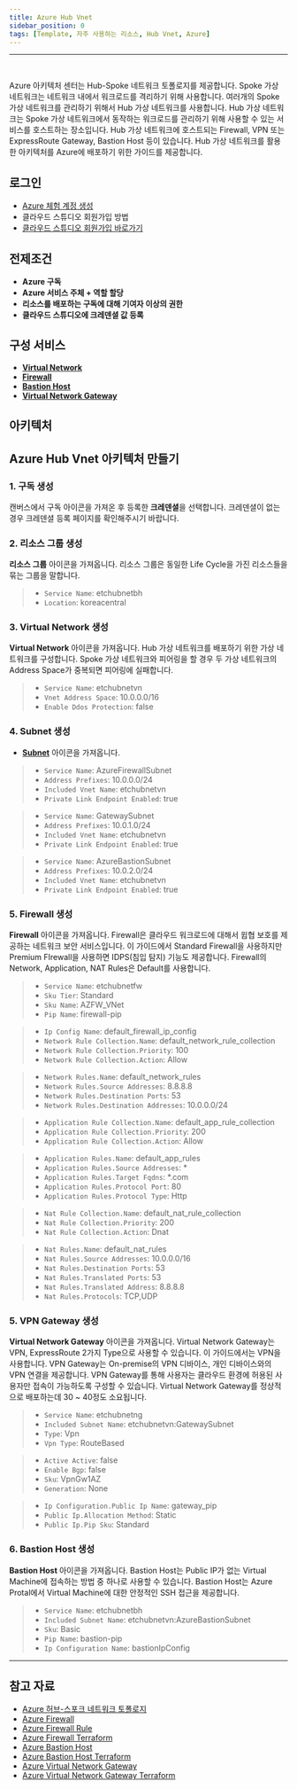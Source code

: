 ```yaml
---
title: Azure Hub Vnet
sidebar_position: 0
tags: [Template, 자주 사용하는 리소스, Hub Vnet, Azure]
---
```



<hr />
<br/>

Azure 아키텍처 센터는 Hub-Spoke 네트워크 토폴로지를 제공합니다.
Spoke 가상 네트워크는 네트워크 내에서 워크로드를 격리하기 위해 사용합니다.
여러개의 Spoke 가상 네트워크를 관리하기 위해서 Hub 가상 네트워크를 사용합니다.
Hub 가상 네트워크는 Spoke 가상 네트워크에서 동작하는 워크로드를 관리하기 위해 사용할 수 있는 서비스를 호스트하는 장소입니다.
Hub 가상 네트워크에 호스트되는 Firewall, VPN 또는 ExpressRoute Gateway, Bastion Host 등이 있습니다.
Hub 가상 네트워크를 활용한 아키텍처를 Azure에 배포하기 위한 가이드를 제공합니다.

## 로그인
- [Azure 체험 계정 생성](https://azure.microsoft.com/ko-kr/free/)
- <Link to="/docs/start/sign-up">클라우드 스튜디오 회원가입 방법</Link>
- [클라우드 스튜디오 회원가입 바로가기](https://cloudstudio.cloudraw.kr/signup)

## 전제조건
- **Azure 구독**
- **Azure 서비스 주체 + 역할 할당**
- **리소스를 배포하는 구독에 대해 기여자 이상의 권한**
- **클라우드 스튜디오에 크레덴셜 값 등록**

## 구성 서비스
- [**Virtual Network**](https://docs.cstudio.app/docs/resource/azure/Network/VirtualNetwork)
- [**Firewall**](https://docs.cstudio.app/docs/resource/azure/Network/Firewall)
- [**Bastion Host**](https://docs.cstudio.app/docs/resource/azure/Network/BastionHost)
- [**Virtual Network Gateway**](https://docs.cstudio.app/docs/resource/azure/Network/VirtualNetworkGateway)


## 아키텍처
<caption caption="" src={azure16} />

## Azure Hub Vnet 아키텍처 만들기
### 1. 구독 생성
캔버스에서 구독 아이콘을 가져온 후 등록한 **크레덴셜**을 선택합니다.
크레덴셜이 없는 경우 크레덴셜 등록 페이지를 확인해주시기 바랍니다.
<caption caption="[그림.1] Azure Hub Vnet 1" src={azure1} />

### 2. 리소스 그룹 생성
**리소스 그룹** 아이콘을 가져옵니다.
리소스 그룹은 동일한 Life Cycle을 가진 리소스들을 묶는 그룹을 말합니다.

> - ```Service Name```: etchubnetbh
> - ```Location```: koreacentral

<caption caption="[그림.2] Azure Hub Vnet 2" src={azure2} />

### 3. Virtual Network 생성
**Virtual Network** 아이콘을 가져옵니다.
Hub 가상 네트워크를 배포하기 위한 가상 네트워크를 구성합니다.
Spoke 가상 네트워크와 피어링을 할 경우 두 가상 네트워크의 Address Space가 중복되면 피어링에 실패합니다.

> - ```Service Name```: etchubnetvn
> - ```Vnet Address Space```: 10.0.0.0/16
> - ```Enable Ddos Protection```: false

<caption caption="[그림.3] Azure Hub Vnet 3" src={azure3} />

### 4. Subnet 생성
- [**Subnet**](https://docs.cstudio.app/docs/resource/azure/Network/Subnet) 아이콘을 가져옵니다. 


> - ```Service Name```: AzureFirewallSubnet
> - ```Address Prefixes```: 10.0.0.0/24
> - ```Included Vnet Name```: etchubnetvn
> - ```Private Link Endpoint Enabled```: true

> - ```Service Name```: GatewaySubnet
> - ```Address Prefixes```: 10.0.1.0/24
> - ```Included Vnet Name```: etchubnetvn
> - ```Private Link Endpoint Enabled```: true

> - ```Service Name```: AzureBastionSubnet
> - ```Address Prefixes```: 10.0.2.0/24
> - ```Included Vnet Name```: etchubnetvn
> - ```Private Link Endpoint Enabled```: true

<caption caption="[그림.4] Azure Hub Vnet 4" src={azure4} />


### 5. Firewall 생성
**Firewall** 아이콘을 가져옵니다.
Firewall은 클라우드 워크로드에 대해서 윕협 보호를 제공하는 네트워크 보안 서비스입니다.
이 가이드에서 Standard Firewall을 사용하지만 Premium FIrewall을 사용하면 IDPS(침입 탐지) 기능도 제공합니다.
Firewall의 Network, Application, NAT Rules은 Default를 사용합니다.

> - ```Service Name```: etchubnetfw
> - ```Sku Tier```: Standard
> - ```Sku Name```: AZFW_VNet
> - ```Pip Name```: firewall-pip

<caption caption="[그림.5] Azure Hub Vnet 5" src={azure5} />

> - ```Ip Config Name```: default_firewall_ip_config
> - ```Network Rule Collection.Name```: default_network_rule_collection
> - ```Network Rule Collection.Priority```: 100
> - ```Network Rule Collection.Action```: Allow


<caption caption="[그림.6] Azure Hub Vnet 6" src={azure6} />

> - ```Network Rules.Name```: default_network_rules
> - ```Network Rules.Source Addresses```: 8.8.8.8
> - ```Network Rules.Destination Ports```: 53
> - ```Network Rules.Destination Addresses```: 10.0.0.0/24

<caption caption="[그림.7] Azure Hub Vnet 7" src={azure7} />

> - ```Application Rule Collection.Name```: default_app_rule_collection
> - ```Application Rule Collection.Priority```: 200
> - ```Application Rule Collection.Action```: Allow

<caption caption="[그림.8] Azure Hub Vnet 8" src={azure8} />


> - ```Application Rules.Name```: default_app_rules
> - ```Application Rules.Source Addresses```: *
> - ```Application Rules.Target Fqdns```: *.com
> - ```Application Rules.Protocol Port```: 80
> - ```Application Rules.Protocol Type```: Http
<caption caption="[그림.9] Azure Hub Vnet 9" src={azure9} />

> - ```Nat Rule Collection.Name```: default_nat_rule_collection
> - ```Nat Rule Collection.Priority```: 200
> - ```Nat Rule Collection.Action```: Dnat
<caption caption="[그림.10] Azure Hub Vnet 10" src={azure10} />

> - ```Nat Rules.Name```: default_nat_rules
> - ```Nat Rules.Source Addresses```: 10.0.0.0/16
> - ```Nat Rules.Destination Ports```: 53
> - ```Nat Rules.Translated Ports```: 53
> - ```Nat Rules.Translated Address```: 8.8.8.8
> - ```Nat Rules.Protocols```: TCP,UDP


<caption caption="[그림.11] Azure Hub Vnet 11" src={azure11} />

### 5. VPN Gateway 생성
**Virtual Network Gateway** 아이콘을 가져옵니다.
Virtual Network Gateway는 VPN, ExpressRoute 2가지 Type으로 사용할 수 있습니다. 이 가이드에서는 VPN을 사용합니다.
VPN Gateway는 On-premise의 VPN 디바이스, 개인 디바이스와의 VPN 연결을 제공합니다.
VPN Gateway를 통해 사용자는 클라우드 환경에 허용된 사용자만 접속이 가능하도록 구성할 수 있습니다.
Virtual Network Gateway를 정상적으로 배포하는데 30 ~ 40정도 소요됩니다.

> - ```Service Name```: etchubnetng
> - ```Included Subnet Name```: etchubnetvn:GatewaySubnet
> - ```Type```: Vpn
> - ```Vpn Type```: RouteBased

<caption caption="[그림.12] Azure Hub Vnet 12" src={azure12} />

> - ```Active Active```: false
> - ```Enable Bgp```: false
> - ```Sku```: VpnGw1AZ
> - ```Generation```: None


<caption caption="[그림.13] Azure Hub Vnet 13" src={azure13} />

> - ```Ip Configuration.Public Ip Name```: gateway_pip
> - ```Public Ip.Allocation Method```: Static
> - ```Public Ip.Pip Sku```: Standard

<caption caption="[그림.14] Azure Hub Vnet 14" src={azure14} />

### 6. Bastion Host 생성
**Bastion Host** 아이콘을 가져옵니다.
Bastion Host는 Public IP가 없는 Virtual Machine에 접속하는 방법 중 하나로 사용할 수 있습니다.
Bastion Host는 Azure Protal에서 Virtual Machine에 대한 안정적인 SSH 접근을 제공합니다. 

> - ```Service Name```: etchubnetbh
> - ```Included Subnet Name```: etchubnetvn:AzureBastionSubnet
> - ```Sku```: Basic
> - ```Pip Name```: bastion-pip
> - ```Ip Configuration Name```: bastionIpConfig

<caption caption="[그림.15] Azure Hub Vnet 15" src={azure15} />

<hr />

## 참고 자료
- [Azure 허브-스포크 네트워크 토폴로지](https://docs.microsoft.com/ko-kr/azure/architecture/reference-architectures/hybrid-networking/hub-spoke?tabs=cli)
- [Azure Firewall](https://docs.microsoft.com/ko-kr/azure/firewall/)
- [Azure Firewall Rule](https://docs.microsoft.com/ko-kr/azure/firewall/policy-rule-sets)
- [Azure Firewall Terraform](https://registry.terraform.io/providers/hashicorp/azurerm/latest/docs/resources/firewall)
- [Azure Bastion Host](https://docs.microsoft.com/ko-kr/azure/bastion/)
- [Azure Bastion Host Terraform](https://registry.terraform.io/providers/hashicorp/azurerm/latest/docs/resources/bastion_host)
- [Azure Virtual Network Gateway](https://docs.microsoft.com/ko-kr/azure/vpn-gateway/)
- [Azure Virtual Network Gateway Terraform](https://registry.terraform.io/providers/hashicorp/azurerm/latest/docs/resources/virtual_network_gateway)